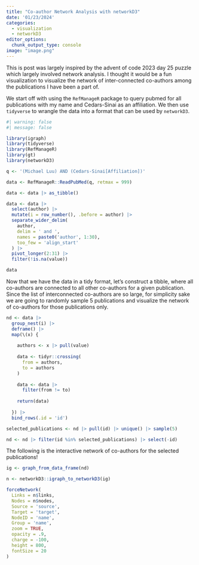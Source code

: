 ```yaml
---
title: "Co-author Network Analysis with networkD3"
date: '01/23/2024'
categories:
  - visualization
  - networkD3
editor_options: 
  chunk_output_type: console
image: "image.png"
---
```


This is post was largely inspired by the advent of code 2023 day 25 puzzle which largely involved network analysis. I thought it would be a fun visualization to visualize the network of inter-connected co-authors among the publications I have been a part of.

We start off with using the `RefManageR` package to query pubmed for all publications with my name and Cedars-Sinai as an affiliation. We then use `tidyverse` to wrangle the data into a format that can be used by `networkD3`.

```r
#| warning: false
#| message: false

library(igraph)
library(tidyverse)
library(RefManageR)
library(gt)
library(networkD3)

```

```r
q <- '(Michael Luu) AND (Cedars-Sinai[Affiliation])'

data <- RefManageR::ReadPubMed(q, retmax = 999)

data <- data |> as_tibble()

data <- data |>
  select(author) |>
  mutate(i = row_number(), .before = author) |> 
  separate_wider_delim(
    author,
    delim = ' and ',
    names = paste0('author', 1:30),
    too_few = 'align_start'
  ) |> 
  pivot_longer(2:31) |> 
  filter(!is.na(value))

data
```

Now that we have the data in a tidy format, let's construct a tibble, where all co-authors are connected to all other co-authors for a given publication. Since the list of interconnected co-authors are so large, for simplicity sake we are going to randomly sample 5 publications and visualize the network of co-authors for those publications only.

```r

nd <- data |> 
  group_nest(i) |> 
  deframe() |> 
  map(\(x) {
    
    authors <- x |> pull(value)
    
    data <- tidyr::crossing(
      from = authors,
      to = authors
    )
    
    data <- data |> 
      filter(from != to)
    
    return(data)
    
  }) |> 
  bind_rows(.id = 'id')

selected_publications <- nd |> pull(id) |> unique() |> sample(5)

nd <- nd |> filter(id %in% selected_publications) |> select(-id)

```

The following is the interactive network of co-authors for the selected publications!

```r

ig <- graph_from_data_frame(nd)

n <- networkD3::igraph_to_networkD3(ig)

forceNetwork(
  Links = n$links,
  Nodes = n$nodes,
  Source = 'source',
  Target = 'target',
  NodeID = 'name',
  Group = 'name',
  zoom = TRUE,
  opacity = .9,
  charge = -100,
  height = 800,
  fontSize = 20
)
```

